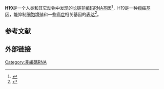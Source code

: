 {{Infobox_gene}}
'''H19'''是一个人类和其它动物中发现的[[长链非编码RNA|长链非编码RNA]][[基因|基因]]<ref>{{Cite journal|title = H19 acts as a trans regulator of the imprinted gene network controlling growth in mice|last = Gabory|journal = Development|volume = 136|issue = 20|pages = 3413–3421|doi = 10.1242/dev.036061|pmid = 19762426|year = 2009|display-authors=etal|doi-access = free}}</ref>，H19是一种[[抑癌基因|抑癌基因]]，能抑制[[细胞增殖|细胞增殖]]和一些[[癌症|癌症]]相关基因的[[基因表現|表达]]<ref name = "Entrez Gene">{{cite web | url = https://www.ncbi.nlm.nih.gov/sites/entrez?Db=gene&Cmd=ShowDetailView&TermToSearch=283120 | title = H19: imprinted maternally expressed transcript (non-protein coding) (Homo sapiens) | work = Entrez Gene | publisher = National Center for Biotechnology Information | access-date = 2008-06-06 | archive-date = 2010-03-06 | archive-url = https://web.archive.org/web/20100306022550/http://www.ncbi.nlm.nih.gov/sites/entrez?Db=gene&Cmd=ShowDetailView&TermToSearch=283120 | dead-url = no }}</ref>。

== 参考文献 ==
{{reflist}}

== 外部链接 ==
{{OMIM|103280|H19 Gene}}

{{DEFAULTSORT:H19 (Gene)}}

[[Category:非編碼RNA|Category:非編碼RNA]]